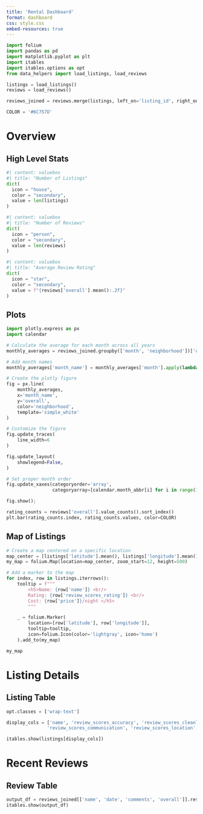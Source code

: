 ```yaml
---
title: 'Rental Dashboard'
format: dashboard
css: style.css
embed-resources: true
---
```


```python
import folium
import pandas as pd
import matplotlib.pyplot as plt
import itables
import itables.options as opt
from data_helpers import load_listings, load_reviews

listings = load_listings()
reviews = load_reviews()

reviews_joined = reviews.merge(listings, left_on='listing_id', right_on='id')

COLOR = '#6C757D'
```

# Overview

## High Level Stats {height=25%}

```python
#| content: valuebox
#| title: "Number of Listings"
dict(
  icon = "house",
  color = "secondary",
  value = len(listings)
)
```

```python
#| content: valuebox
#| title: "Number of Reviews"
dict(
  icon = "person",
  color = "secondary",
  value = len(reviews)
)
```

```python
#| content: valuebox
#| title: "Average Review Rating"
dict(
  icon = "star",
  color = "secondary",
  value = f"{reviews['overall'].mean():.2f}"
)
```

## Plots

```python
import plotly.express as px
import calendar

# Calculate the average for each month across all years
monthly_averages = reviews_joined.groupby(['month', 'neighborhood'])['overall'].mean().reset_index()

# Add month names
monthly_averages['month_name'] = monthly_averages['month'].apply(lambda x: calendar.month_abbr[x])

# Create the plotly figure
fig = px.line(
    monthly_averages,
    x='month_name',
    y='overall',
    color='neighborhood',
    template='simple_white'
)

# Customize the figure
fig.update_traces(
    line_width=6
)

fig.update_layout(
    showlegend=False,
)

# Set proper month order
fig.update_xaxes(categoryorder='array', 
                 categoryarray=[calendar.month_abbr[i] for i in range(1, 13)])

fig.show();
```

```python
rating_counts = reviews['overall'].value_counts().sort_index()
plt.bar(rating_counts.index, rating_counts.values, color=COLOR)
```

## Map of Listings

```python

# Create a map centered on a specific location
map_center = [listings['latitude'].mean(), listings['longitude'].mean()]  # Boston
my_map = folium.Map(location=map_center, zoom_start=12, height=500)

# Add a marker to the map
for index, row in listings.iterrows():
    tooltip = f"""
        <h5>Name: {row['name']} <br/>
        Rating: {row['review_scores_rating']} <br/>
        Cost: {row['price']}/night </h5>
        """

    _ = folium.Marker(
        location=[row['latitude'], row['longitude']],
        tooltip=tooltip,
        icon=folium.Icon(color='lightgray', icon='home')
    ).add_to(my_map)

my_map
```

# Listing Details

## Listing Table
```python
opt.classes = ['wrap-text']

display_cols = ['name', 'review_scores_accuracy', 'review_scores_cleanliness', 'review_scores_checkin',
               'review_scores_communication', 'review_scores_location', 'review_scores_value', 'price']

itables.show(listings[display_cols])
```

# Recent Reviews

## Review Table

```python
output_df = reviews_joined[['name', 'date', 'comments', 'overall']].reset_index(drop=True)
itables.show(output_df)
```